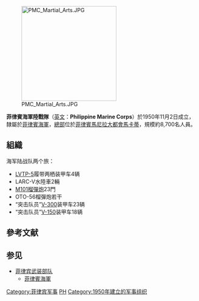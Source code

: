 [[File:PMC_Martial_Arts.JPG|250px]]

'''菲律賓海軍陸戰隊'''（[[英文|英文]]：'''Philippine Marine Corps'''）於1950年11月2日成立，隸屬於[[菲律賓海軍|菲律賓海軍]]，[[總部|總部]]位於[[菲律賓|菲律賓]][[馬尼拉大都會|馬尼拉大都會]][[馬卡蒂|馬卡蒂]]，規模約8,700名人員。

== 組織 ==
海军陆战队两个旅：
*[[LVTP-5|LVTP-5]]履带两栖装甲车4辆
*LARC-V水陸車2輛
*[[M101榴彈炮|M101榴彈炮]]23門
*OTO-56榴彈炮若干
*“突击队员”[[V-100裝甲車|V-300]]装甲车23辆
*“突击队员”[[V-100裝甲車|V-150]]装甲车18辆

== 參考文献 ==
{{Reflist}}

== 参见 ==
{{Portal box|东南亚|海军}}
* [[菲律宾武装部队|菲律宾武装部队]]
** [[菲律賓海軍|菲律賓海軍]]

{{military-stub}}

[[Category:菲律宾军事|Category:菲律宾军事]]
[[Category:海軍陸戰隊|PH]]
[[Category:1950年建立的军事组织|Category:1950年建立的军事组织]]